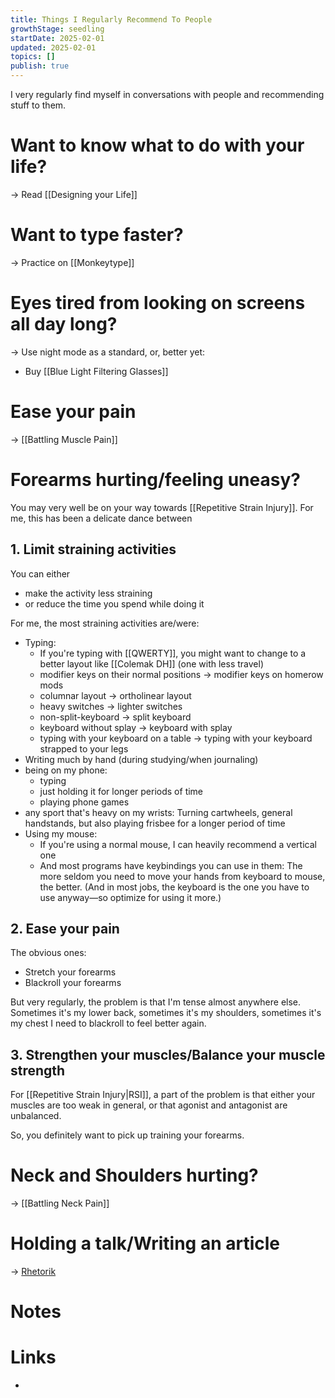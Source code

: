 ```yaml
---
title: Things I Regularly Recommend To People
growthStage: seedling
startDate: 2025-02-01
updated: 2025-02-01
topics: []
publish: true
---
```


I very regularly find myself in conversations with people and recommending stuff to them.

# Want to know what to do with your life?
-> Read [[Designing your Life]]

# Want to type faster?
-> Practice on [[Monkeytype]]

# Eyes tired from looking on screens all day long?
-> Use night mode as a standard, or, better yet:
- Buy [[Blue Light Filtering Glasses]]

# Ease your pain
-> [[Battling Muscle Pain]]

# Forearms hurting/feeling uneasy?
You may very well be on your way towards [[Repetitive Strain Injury]].
For me, this has been a delicate dance between

## 1. Limit straining activities
You can either
- make the activity less straining
- or reduce the time you spend while doing it

For me, the most straining activities are/were:
- Typing:
  - If you're typing with [[QWERTY]], you might want to change to a better layout like [[Colemak DH]] (one with less travel)
  - modifier keys on their normal positions -> modifier keys on homerow mods
  - columnar layout -> ortholinear layout
  - heavy switches -> lighter switches
  - non-split-keyboard -> split keyboard
  - keyboard without splay -> keyboard with splay
  - typing with your keyboard on a table -> typing with your keyboard strapped to your legs
- Writing much by hand (during studying/when journaling)
- being on my phone:
  - typing
  - just holding it for longer periods of time
  - playing phone games
- any sport that's heavy on my wrists: Turning cartwheels, general handstands, but also playing frisbee for a longer period of time
- Using my mouse:
  - If you're using a normal mouse, I can heavily recommend a vertical one
  - And most programs have keybindings you can use in them: The more seldom you need to move your hands from keyboard to mouse, the better. (And in most jobs, the keyboard is the one you have to use anyway—so optimize for using it more.)

## 2. Ease your pain
The obvious ones:
- Stretch your forearms
- Blackroll your forearms

But very regularly, the problem is that I'm tense almost anywhere else. Sometimes it's my lower back, sometimes it's my shoulders, sometimes it's my chest I need to blackroll to feel better again.

## 3. Strengthen your muscles/Balance your muscle strength
For [[Repetitive Strain Injury|RSI]], a part of the problem is that either your muscles are too weak in general, or that agonist and antagonist are unbalanced.

So, you definitely want to pick up training your forearms.

# Neck and Shoulders hurting?
-> [[Battling Neck Pain]]

# Holding a talk/Writing an article
-> [Rhetorik](https://pitch.com/v/rhetorik-8fpznr)



# Notes


# Links
-
